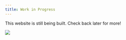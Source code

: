 ```yaml
---
title: Work in Progress
---
```


This website is still being built. Check back later for more!

![](images/coming-soon.gif)